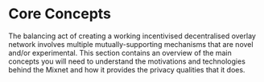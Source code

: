 # Core Concepts
The balancing act of creating a working incentivised decentralised overlay network involves multiple mutually-supporting mechanisms that are novel and/or experimental. This section contains an overview of the main concepts you will need to understand the motivations and technologies behind the Mixnet and how it provides the privacy qualities that it does.
